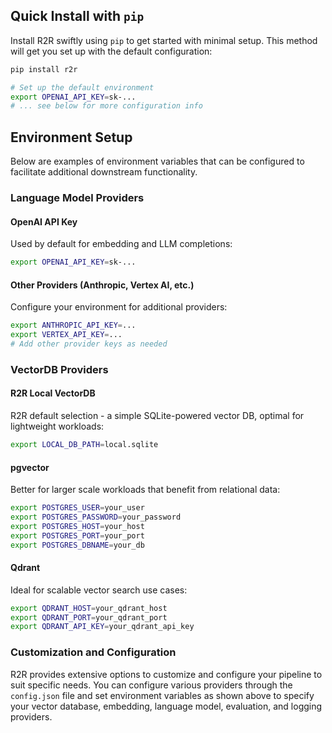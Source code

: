 ## Quick Install with `pip`

Install R2R swiftly using `pip` to get started with minimal setup. This method will get you set up with the default configuration:

```bash
pip install r2r

# Set up the default environment
export OPENAI_API_KEY=sk-...
# ... see below for more configuration info
```

## Environment Setup

Below are examples of environment variables that can be configured to facilitate additional downstream functionality.

### Language Model Providers

#### OpenAI API Key

Used by default for embedding and LLM completions:

```bash
export OPENAI_API_KEY=sk-...
```

#### Other Providers (Anthropic, Vertex AI, etc.)

Configure your environment for additional providers:

```bash
export ANTHROPIC_API_KEY=...
export VERTEX_API_KEY=...
# Add other provider keys as needed
```

### VectorDB Providers

#### R2R Local VectorDB

R2R default selection - a simple SQLite-powered vector DB, optimal for lightweight workloads:

```bash
export LOCAL_DB_PATH=local.sqlite
```

#### pgvector

Better for larger scale workloads that benefit from relational data:

```bash
export POSTGRES_USER=your_user
export POSTGRES_PASSWORD=your_password
export POSTGRES_HOST=your_host
export POSTGRES_PORT=your_port
export POSTGRES_DBNAME=your_db
```

#### Qdrant

Ideal for scalable vector search use cases:

```bash
export QDRANT_HOST=your_qdrant_host
export QDRANT_PORT=your_qdrant_port
export QDRANT_API_KEY=your_qdrant_api_key
```

### Customization and Configuration

R2R provides extensive options to customize and configure your pipeline to suit specific needs. You can configure various providers through the `config.json` file and set environment variables as shown above to specify your vector database, embedding, language model, evaluation, and logging providers.

